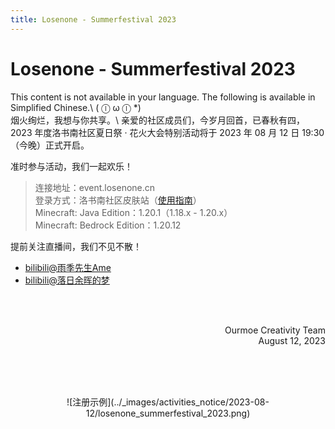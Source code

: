 ```yaml
---
title: Losenone - Summerfestival 2023
---
```




# Losenone - Summerfestival 2023

<Callout type="error" emoji="️🚫">
  This content is not available in your language. The following is available in Simplified Chinese.\
   ( ⓛ ω ⓛ &#42;)
</Callout>

<br />
烟火绚烂，我想与你共享。\
亲爱的社区成员们，今岁月回首，已春秋有四，2023 年度洛书南社区夏日祭 · 花火大会特别活动将于 2023 年 08 月 12 日 19:30（今晚）正式开启。

准时参与活动，我们一起欢乐！
> 连接地址：event.losenone.cn\
> 登录方式：洛书南社区皮肤站（[使用指南](../../docs/wiki/losenone_skin_user_guide)）\
> Minecraft: Java Edition：1.20.1（1.18.x - 1.20.x）\
> Minecraft: Bedrock Edition：1.20.12

提前关注直播间，我们不见不散！
- [bilibili@雨季先生Ame](https://live.bilibili.com/10456074)
- [bilibili@落日余晖的梦](https://live.bilibili.com/24170177)

<br /><br /><p align="right">Ourmoe Creativity Team<br />August 12, 2023</p>

<br /><br /><br />
<center>![注册示例](../_images/activities_notice/2023-08-12/losenone_summerfestival_2023.png)</center>